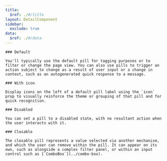 ```yaml
---
title:
  $ref: ./#/title
layout: DetailComponent
sidebar:
  exclude: true
data:
  $ref: ./#/data
---
```


<LivePreviewControls>
  <LivePreview componentName="pill" exampleName="Default">

    ### Default

    You'll typically use the default pill for tagging purposes or to filter or change the page view. You can also use pills to trigger an action subject to change as a result of user input or a change in context, such as an autogenerated quick response to a message.

  </LivePreview>
  <LivePreview componentName="pill" exampleName="Icon">

    ### With icon

    Display icons on the left of a default pill label using the `icon` prop to visually reinforce the theme or grouping of that pill and for quick recognition.

  </LivePreview>
  <LivePreview componentName="pill" exampleName="Disabled">

    ### Disabled

    You can set a pill to a disabled state, with no resultant action when the user interacts with it.

  </LivePreview> 
  <LivePreview componentName="pill" exampleName="Closable">
  
    ### Closable

    The closable pill represents a value selected via another mechanism, and which the user can remove within the pill. It can appear on its own, such as alongside a complex filter panel, or within an input control such as [`ComboBox`](../combo-box).

  </LivePreview>
</LivePreviewControls>
